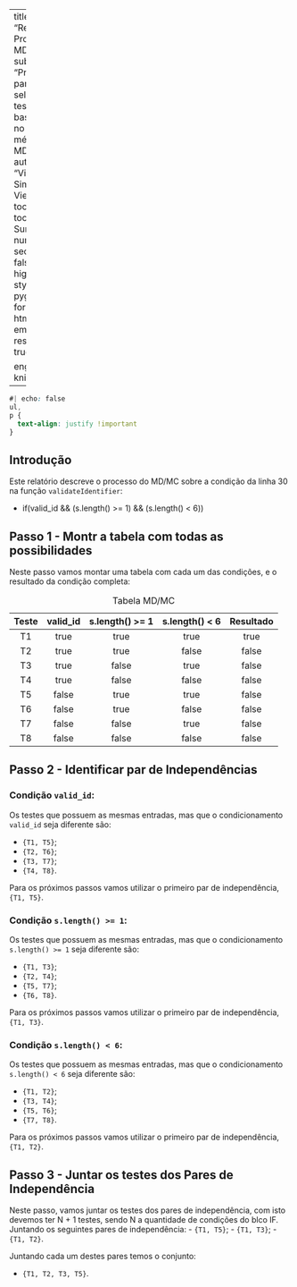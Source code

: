 
---
title: "Relatório Processo MD/MC"
subtitle: "Processo para selecionar testes baseado no método MD/MC"
author: "Vinicius Simões Vieira"
toc: true
toc-title: Sumário
number-sections: false
highlight-style: pygments
format: 
  html:
    embed-resources: true

engine: knitr
---

```css
#| echo: false
ul,
p {
  text-align: justify !important
}
```


## Introdução

Este relatório descreve o processo do MD/MC sobre a condição da linha 30 na função ```validateIdentifier```:

- if(valid_id && (s.length() >= 1) && (s.length() < 6))


## Passo 1 - Montr a tabela com todas as possibilidades

Neste passo vamos montar uma tabela com cada um das condições, e o resultado da condição completa:


| Teste | valid_id | s.length() >= 1 | s.length() < 6 | Resultado |
|:-----:|:--------:|:---------------:|:--------------:|:---------:|
| T1    | true     | true            | true           | true      |
| T2    | true     | true            | false          | false     |
| T3    | true     | false           | true           | false     |
| T4    | true     | false           | false          | false     |
| T5    | false    | true            | true           | false     |
| T6    | false    | true            | false          | false     |
| T7    | false    | false           | true           | false     |
| T8    | false    | false           | false          | false     |

: Tabela MD/MC



## Passo 2 - Identificar par de Independências

### Condição ```valid_id```:

Os testes que possuem as mesmas entradas, mas que o condicionamento ```valid_id``` seja diferente são:

 - ```{T1, T5}```;
 - ```{T2, T6}```;
 - ```{T3, T7}```;
 - ```{T4, T8}```.

 Para os próximos passos vamos utilizar o primeiro par de independência, ```{T1, T5}```.


### Condição ```s.length() >= 1```:

Os testes que possuem as mesmas entradas, mas que o condicionamento ```s.length() >= 1``` seja diferente são:

 - ```{T1, T3}```;
 - ```{T2, T4}```;
 - ```{T5, T7}```;
 - ```{T6, T8}```.

 Para os próximos passos vamos utilizar o primeiro par de independência, ```{T1, T3}```.



### Condição ```s.length() < 6```:

Os testes que possuem as mesmas entradas, mas que o condicionamento ```s.length() < 6``` seja diferente são:

 - ```{T1, T2}```;
 - ```{T3, T4}```;
 - ```{T5, T6}```;
 - ```{T7, T8}```.

 Para os próximos passos vamos utilizar o primeiro par de independência, ```{T1, T2}```.




## Passo 3 - Juntar os testes dos Pares de Independência

Neste passo, vamos juntar os testes dos pares de independência, com isto devemos ter N + 1 testes, sendo N a quantidade de condições do blco IF. Juntando os seguintes pares de independência:
- ```{T1, T5}```;
- ```{T1, T3}```;
- ```{T1, T2}```.


Juntando cada um destes pares temos o conjunto:

- ```{T1, T2, T3, T5}```.


